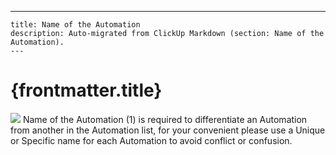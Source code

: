 ---
    title: Name of the Automation
    description: Auto-migrated from ClickUp Markdown (section: Name of the Automation).
    ---

# {frontmatter.title}

![](https://t3837933.p.clickup-attachments.com/t3837933/66a8e53b-754b-47f9-88b9-28277eec8cbd/11.png)
Name of the Automation (1) is required to differentiate an Automation from another in the Automation list, for your convenient please use a Unique or Specific name for each Automation to avoid conflict or confusion.
